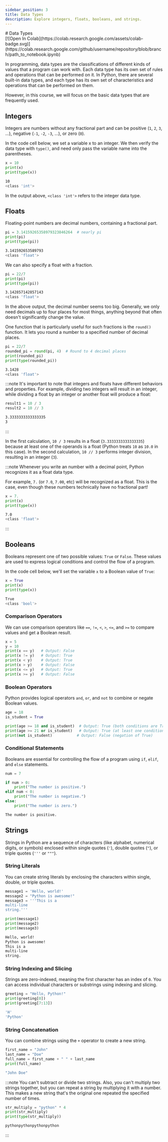 ```yaml
---
sidebar_position: 3
title: Data Types
description: Explore integers, floats, booleans, and strings.
---
```


<div class="badges-container">
  # Data Types
  <div class="badge">
    [![Open In
    Colab](https://colab.research.google.com/assets/colab-badge.svg)](https://colab.research.google.com/github/username/repository/blob/branch/path_to_notebook.ipynb)
  </div>
</div>

In programming, data types are the classifications of different kinds of values that a program can work with. Each data type has its own set of rules and operations that can be performed on it.
In Python, there are several built-in data types, and each type has its own set of characteristics and operations that can be performed on them.

However, in this course, we will focus on the basic data types that are frequently used.

## Integers

Integers are numbers without any fractional part and can be positive (`1`, `2`, `3`, ...), negative (`-1`, `-2`, `-3`, ...), or zero (`0`).

In the code cell below, we set a variable x to an integer. We then verify the data type with `type()`, and need only pass the variable name into the parentheses.

```py
x = 10
print(x)
print(type(x))
```

```sh title="Output"
10
<class 'int'>
```

In the output above, `<class 'int'>` refers to the integer data type.

## Floats

Floating-point numbers are decimal numbers, containing a fractional part.

```py
pi = 3.14159265358979323846264  # nearly pi
print(pi)
print(type(pi))
```

```sh title="Output"
3.141592653589793
<class 'float'>
```

We can also specify a float with a fraction.

```py
pi = 22/7
print(pi)
print(type(pi))
```

```sh title="Output"
3.142857142857143
<class 'float'>
```

In the above output, the decimal number seems too big. Generally, we only need decimals up to four places for most things, anything beyond that often doesn't significantly change the value.

One function that is particularly useful for such fractions is the `round()` function. It lets you round a number to a specified number of decimal places.

```py
pi = 22/7
rounded_pi = round(pi, 4)  # Round to 4 decimal places
print(rounded_pi)
print(type(rounded_pi))
```

```sh title="Output"
3.1428
<class 'float'>
```

:::note
It's important to note that integers and floats have different behaviors and properties. For example, dividing two integers will result in an integer, while dividing a float by an integer or another float will produce a float:

```py
result1 = 10 / 3
result2 = 10 // 3
```

```sh title="Output"
3.3333333333333335
3
```

:::

In the first calculation, `10 / 3` results in a float (`3.3333333333333335`) because at least one of the operands is a float (Python treats `10` as `10.0` in this case). In the second calculation, `10 // 3` performs integer division, resulting in an integer (`3`).

:::note
Whenever you write an number with a decimal point, Python recognizes it as a float data type.

For example, `7.` (or `7.0`, `7.00`, etc) will be recognized as a float. This is the case, even though these numbers technically have no fractional part!

```py
x = 7.
print(x)
print(type(x))
```

```sh title="Output"
7.0
<class 'float'>
```

:::

## Booleans

Booleans represent one of two possible values: `True` or `False`. These values are used to express logical conditions and control the flow of a program.

In the code cell below, we'll set the variable `x` to a Boolean value of `True`:

```py
x = True
print(x)
print(type(x))
```

```sh title="Output"
True
<class 'bool'>
```

### Comparison Operators

We can use comparison operators like `==`, `!=`, `<`, `>`, `<=`, and `>=` to compare values and get a Boolean result.

```py
x = 5
y = 10
print(x == y)   # Output: False
print(x != y)   # Output: True
print(x < y)    # Output: True
print(x > y)    # Output: False
print(x <= y)   # Output: True
print(x >= y)   # Output: False
```

### Boolean Operators

Python provides logical operators `and`, `or`, and `not` to combine or negate Boolean values.

```py
age = 18
is_student = True

print(age >= 18 and is_student)  # Output: True (both conditions are True)
print(age >= 21 or is_student)   # Output: True (at least one condition is True)
print(not is_student)           # Output: False (negation of True)
```

### Conditional Statements

Booleans are essential for controlling the flow of a program using `if`, `elif`, and `else` statements.

```py
num = 7

if num > 0:
    print("The number is positive.")
elif num < 0:
    print("The number is negative.")
else:
    print("The number is zero.")
```

```sh title="Output"
The number is positive.
```

## Strings

Strings in Python are a sequence of characters (like alphabet, numerical digits, or symbols) enclosed within single quotes (`'`), double quotes (`"`), or triple quotes (`'''` or `"""`).

### String Literals

You can create string literals by enclosing the characters within single, double, or triple quotes.

```py
message1 = 'Hello, world!'
message2 = "Python is awesome!"
message3 = '''This is a
multi-line
string.'''

print(message1)
print(message2)
print(message3)
```

```sh title="Output"
Hello, world!
Python is awesome!
This is a
multi-line
string.
```

### String Indexing and Slicing

Strings are zero-indexed, meaning the first character has an index of `0`. You can access individual characters or substrings using indexing and slicing.

```py
greeting = "Hello, Python!"
print(greeting[0])
print(greeting[7:13])
```

```sh title="Output"
'H'
'Python'
```

### String Concatenation

You can combine strings using the `+` operator to create a new string.

```py
first_name = "John"
last_name = "Doe"
full_name = first_name + " " + last_name
print(full_name)
```

```sh title="Output"
"John Doe"
```

:::note
You can't subtract or divide two strings. Also, you can't multiply two strings together, but you can repeat a string by multiplying it with a number. This makes a new string that's the original one repeated the specified number of times.

```py
str_multiply = "python" * 4
print(str_multiply)
print(type(str_multiply))
```

```sh title="Output"
pythonpythonpythonpython
```

:::
